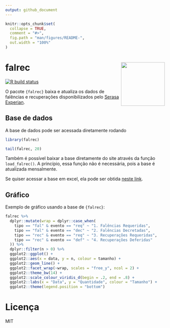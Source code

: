 ```yaml
---
output: github_document
---
```


<!-- README.md is generated from README.Rmd. Please edit that file -->

```r
knitr::opts_chunk$set(
  collapse = TRUE,
  comment = "#>",
  fig.path = "man/figures/README-",
  out.width = "100%"
)
```

# falrec <img src='man/figures/logo.png' align="right" height="138" />

<!-- badges: start -->
[![R build status](https://github.com/abjur/falrec/workflows/update-data/badge.svg)](https://github.com/abjur/falrec/actions)
<!-- badges: end -->

O pacote `{falrec}` baixa e atualiza os dados de falências e recuperações disponibilizados pelo [Serasa Experian](https://www.serasaexperian.com.br/amplie-seus-conhecimentos/indicadores-economicos).

## Base de dados

A base de dados pode ser acessada diretamente rodando

```r
library(falrec)

tail(falrec, 20)
```

Também é possível baixar a base diretamente do site através da função `load_falrec()`. A princípio, essa função não é necessária, pois a base é atualizada mensalmente.

Se quiser acessar a base em excel, ela pode ser obtida [neste link](https://github.com/abjur/falrec/blob/master/inst/extdata/falrec.xlsx?raw=true).

## Gráfico

Exemplo de gráfico usando a base de `{falrec}`:

```r
falrec %>% 
  dplyr::mutate(wrap = dplyr::case_when(
    tipo == "fal" & evento == "req" ~ "1. Falências Requeridas",
    tipo == "fal" & evento == "dec" ~ "2. Falências Decretadas",
    tipo == "rec" & evento == "req" ~ "3. Recuperações Requeridas",
    tipo == "rec" & evento == "def" ~ "4. Recuperações Deferidas"
  )) %>% 
  dplyr::filter(n > 0) %>% 
  ggplot2::ggplot() +
  ggplot2::aes(x = data, y = n, colour = tamanho) +
  ggplot2::geom_line() +
  ggplot2::facet_wrap(~wrap, scales = "free_y", ncol = 2) +
  ggplot2::theme_bw(14) +
  ggplot2::scale_colour_viridis_d(begin = .2, end = .8) +
  ggplot2::labs(x = "Data", y = "Quantidade", colour = "Tamanho") +
  ggplot2::theme(legend.position = "bottom")
```

# Licença

MIT
